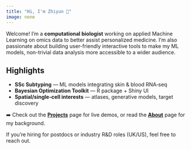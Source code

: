 ```yaml
---
title: "Hi, I'm Zhiyun 👋"
image: none
---
```


Welcome! I'm a **computational biologist** working on applied Machine Learning on omics data to better assist personalized medicine. I'm also passionate about building user-friendly interactive tools to make my ML models, non-trivial data analysis more accessible to a wider audience.\

## Highlights

-   **SSc Subtyping** — ML models integrating skin & blood RNA‑seq
-   **Bayesian Optimization Toolkit** — R package + Shiny UI
-   **Spatial/single‑cell interests** — atlases, generative models, target discovery

➡️ Check out the [**Projects**](projects/index.qmd) page for live demos, or read the [**About**](about.qmd) page for my background.

::: callout-tip
If you're hiring for postdocs or industry R&D roles (UK/US), feel free to reach out.
:::